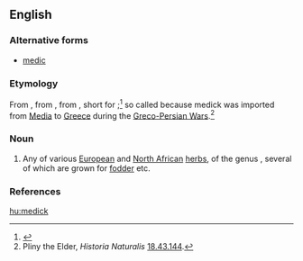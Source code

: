 ==English==

===Alternative forms===
* [[medic]]

===Etymology===
From {{etyl|enm}} {{term|medike|lang=enm}}, from {{etyl|la}} {{term|medica|mēdica|lang=la}}, from {{etyl|grc}} {{term|sc=polytonic|μηδίκη|tr=mēdikē}}, short for {{term|sc=polytonic|Μηδικὴ πόα|tr=Mēdikē poa||lit=[[Median]] grass}};<ref>{{R:OED Online}}</ref> so called because medick was imported from [[Media]] to [[Greece]] during the [[w:Greco-Persian Wars|Greco-Persian Wars]].<ref>Pliny the Elder, ''Historia Naturalis'' [[s:la:Naturalis Historia/Liber XVIII#XLIII|18.43.144]].</ref>

===Noun===
{{wikipedia}}
{{en-noun}}

# Any of various [[European]] and [[North African]] [[herb]]s, of the genus {{taxlink|Medicago|genus}}, several of which are grown for [[fodder]] etc.

===References===
<references/>

[[hu:medick]]